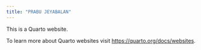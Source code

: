 ```yaml
---
title: "PRABU JEYABALAN"
---
```


This is a Quarto website.

To learn more about Quarto websites visit <https://quarto.org/docs/websites>.
